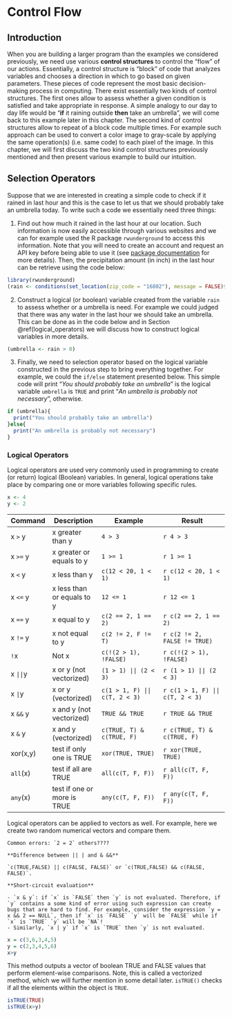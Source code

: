 # Control Flow {#control}

## Introduction

When you are building a larger program than the examples we considered previously, we need use various **control structures** to control the "flow" of our actions. Essentially, a control structure is "block" of code that analyzes variables and chooses a direction in which to go based on given parameters. These pieces of code represent the most basic decision-making process in computing. There exist essentially two kinds of control structures. The first ones allow to assess whether a given condition is satisfied and take appropriate in response. A simple analogy to our day to day life would be "**if** it raining outside **then** take an umbrella", we will come back to this example later in this chapter. The second kind of control structures allow to repeat of a block code multiple times. For example such approach can be used to convert a color image to gray-scale by applying the same operation(s) (i.e. same code) to each pixel of the image. In this chapter, we will first discuss the two kind control structures previously mentioned and then present various example to build our intuition.

<!-- Just like in our daily life, we need to place conditions in which we manipulate our behavior. Statistical programming also fundamentally works in the same way. We program specific behaviors for the program to follow to obtain the statistics that we may need for various tasks like regression and bootstrapping. -->


## Selection Operators

Suppose that we are interested in creating a simple code to check if it rained in last hour and this is the case to let us that we should probably take an umbrella today. To write such a code we essentially need three things:

1) Find out how much it rained in the last hour at our location. Such information is now easily accessible through various websites and we can for example used the R package `rwunderground` to access this information. Note that you will need to create an account and request an API key before being able to use it (see [package documentation](https://cran.r-project.org/web/packages/rwunderground/rwunderground.pdf) for more details). Then, the precipitation amount (in inch) in the last hour can be retrieve using the code below: 

```r
library(rwunderground)
(rain <- conditions(set_location(zip_code = "16802"), message = FALSE)$precip_1hr)
```

2) Construct a logical (or boolean) variable created from the variable `rain` to assess whether or a umbrella is need. For example we could judged that there was any water in the last hour we should take an umbrella. This can be done as in the code below and in Section \@ref(logical_operators) we will discuss how to construct logical variables in more details.

```r
(umbrella <- rain > 0)
```

3) Finally, we need to selection operator based on the logical variable constructed in the previous step to bring everything together. For example, we could the `if/else` statement presented below. This simple code will print "*You should probably take an umbrella*" is the logical variable `umbrella` is `TRUE` and print "*An umbrella is probably not necessary*", otherwise.

```r
if (umbrella){
  print("You should probably take an umbrella")
}else{
  print("An umbrella is probably not necessary")
}
```


### Logical Operators {#sec_logical}

Logical operators are used very commonly used in programming to create (or return) logical (Boolean) variables. In general, logical operations take place by comparing one or more variables following specific rules. 

```r
x <- 4
y <- 2
```


| Command     | Description                |   Example                           |    Result                             |
|-------------|----------------------------|-------------------------------------|---------------------------------------|
| x `>` y     | x greater than y           | `4 > 3`                             | `r 4 > 3`                             |
| x `>=` y    | x greater or equals to y   | `1 >= 1`                            | `r 1 >= 1`                            |
| x `<` y     | x less than y              | `c(12 < 20, 1 < 1)`                 | `r c(12 < 20, 1 < 1)`                 |
| x `<=` y    | x less than or equals to y | `12 <= 1`                           | `r 12 <= 1`                           |
| x `==` y    | x equal to y               | `c(2 == 2, 1 == 2)`                 | `r c(2 == 2, 1 == 2)`                 |
| x `!=` y    | x not equal to y           | `c(2 != 2, F != T)`                 | `r c(2 != 2, FALSE != TRUE)`          |
| `!`x        | Not x                      | `c(!(2 > 1), !FALSE)`               | `r c(!(2 > 1), !FALSE)`               |
| x `|| `y    | x or y (not vectorized)    | `(1 > 1) || (2 < 3)`                | `r (1 > 1) || (2 < 3)`                |
| x `| `y     | x or y (vectorized)        | `c(1 > 1, F) || c(T, 2 < 3)`        | `r c(1 > 1, F) || c(T, 2 < 3)`        |
| x `&&` y    | x and y (not vectorized)   | `TRUE && TRUE`                      | `r TRUE && TRUE`                      |
| x `&` y     | x and y (vectorized)       | `c(TRUE, T) & c(TRUE, F)`           | `r c(TRUE, T) & c(TRUE, F)`           |
| xor(x,y)    | test if only one is TRUE   | `xor(TRUE, TRUE)`                   | `r xor(TRUE, TRUE)`                   |
| `all`(x)    | test if all are TRUE       |  `all(c(T, F, F))`                  | `r all(c(T, F, F))`                   |
| `any`(x)    | test if one or more is TRUE|  `any(c(T, F, F))`                  | `r any(c(T, F, F))`                   |

Logical operators can be applied to vectors as well. For example, here we create two random numerical vectors and compare them. 


```block2
Common errors: `2 = 2` others????
```

```block2
**Difference between || | and & &&**

`c(TRUE,FALSE) || c(FALSE, FALSE)` or `c(TRUE,FALSE) && c(FALSE, FALSE)`.

```

```block2
**Short-circuit evaluation**

- `x & y`: if `x` is `FALSE` then `y` is not evaluated. Therefore, if `y` contains a some kind of error using such expression can create bugs that are hard to find. For example, consider the expression `y = x && 2 == NULL`, then if `x` is `FALSE` `y` will be `FALSE` while if `x` is `TRUE` `y` will be `NA`!
- Similarly, `x | y` if `x` is `TRUE` then `y` is not evaluated.
```


```r
x = c(3,6,3,4,5)
y = c(2,3,4,5,6)
x>y
```

This method outputs a vector of boolean TRUE and FALSE values that perform element-wise comparisons. Note, this is called a vectorized method, which we will further mention in some detail later. `isTRUE()` checks if all the elements within the object is `TRUE`. 

```r
isTRUE(TRUE)
isTRUE(x>y)
```

